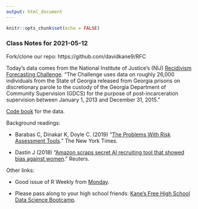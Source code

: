 ```yaml
---
output: html_document
---
```


```r
knitr::opts_chunk$set(echo = FALSE)
```


### Class Notes for 2021-05-12

Fork/clone our repo: https://github.com/davidkane9/RFC

Today's data comes from the National Institute of Justice’s (NIJ) [Recidivism Forecasting Challenge](https://nij.ojp.gov/funding/recidivism-forecasting-challenge). "The Challenge uses data on roughly 26,000 individuals from the State of Georgia released from Georgia prisons on discretionary parole to the custody of the Georgia Department of Community Supervision (GDCS) for the purpose of post-incarceration supervision between January 1, 2013 and December 31, 2015."

[Code book](https://nij.ojp.gov/funding/recidivism-forecasting-challenge-appendix-2-codebook.pdf) for the data.

Background readings:

* Barabas C, Dinakar K, Doyle C. (2019) "[The Problems With Risk Assessment Tools](https://www.nytimes.com/2019/07/17/opinion/pretrial-ai.html)." The New York Times.

* Dastin J (2018) "[Amazon scraps secret AI recruiting tool that showed bias against
women](https://www.reuters.com/article/us-amazon-com-jobsautomation-
insight-idUSKCN1MK08G)."  Reuters.

Other links:

* Good issue of R Weekly from [Monday](https://rweekly.org/#RWeekly2021-W19map-walk-pivot,centrelperk,ShinyDevSeries).

* Please pass along to your high school friends: [Kane’s Free High School Data Science Bootcamp](https://bootcamp.davidkane.info/).
